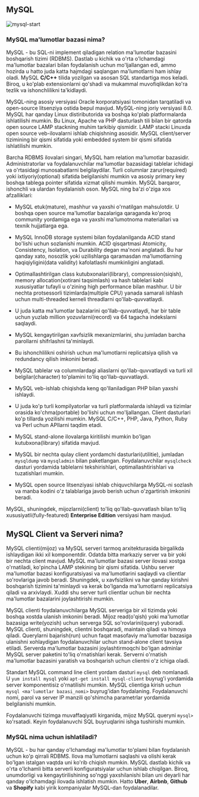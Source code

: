 
## MySQL

![mysql-start](/images/tutorials/database/mysql.png)

### MySQL ma'lumotlar bazasi nima?

MySQL - bu SQL-ni implement qiladigan relation ma'lumotlar bazasini boshqarish tizimi (RDBMS). Dastlab u kichik va o'rta o'lchamdagi ma'lumotlar bazalari bilan foydalanish uchun mo'ljallangan edi, ammo hozirda u hatto juda katta hajmdagi saqlangan ma'lumotlarni ham ishlay oladi. MySQL **C/C++** tilida yozilgan va asosan SQL standartiga mos keladi. Biroq, u ko'plab extensionlarni qo'shadi va mukammal muvofiqlikdan ko'ra tezlik va ishonchlilikni ta'kidlaydi.

MySQL-ning asosiy versiyasi Oracle korporatsiyasi tomonidan tarqatiladi va open-source litsenziya ostida bepul mavjud. MySQL-ning joriy versiyasi 8.0. MySQL har qanday Linux distiributorida va boshqa ko'plab platformalarda ishlatilishi mumkin. Bu Linux, Apache va PHP dasturlash tili bilan bir qatorda open source LAMP stackning muhim tarkibiy qismidir. LAMP stacki Linuxda open source veb-ilovalarni ishlab chiqishning asosidir. MySQL client/server tizimining bir qismi sifatida yoki embedded system bir qismi sifatida ishlatilishi mumkin.

Barcha RDBMS ilovalari singari, MySQL ham relation ma'lumotlar bazasidir. Administratorlar va foydalanuvchilar ma'lumotlar bazasidagi tablelar ichidagi va o'rtasidagi munosabatlarni belgilaydilar. Turli columnlar zarur(required) yoki ixtiyoriy(optional) sifatida belgilanishi mumkin va asosiy primary key boshqa tablega pointer sifatida xizmat qilishi mumkin. MySQL barqaror, ishonchli va ulardan foydalanish oson. MySQL ning ba'zi o'ziga xos afzalliklari:

* MySQL etuk(mature), mashhur va yaxshi o'rnatilgan mahsulotdir. U boshqa open source ma'lumotlar bazalariga qaraganda ko'proq community yordamiga ega va yaxshi ma'lumotnoma materiallari va texnik hujjatlarga ega.

* MySQL InnoDB storage systemi bilan foydalanilganda ACID stand bo'lishi uchun sozlanishi mumkin. ACID qisqartmasi Atomicity, Consistency, Isolation, va Durability degan ma'noni anglatadi. Bu har qanday xato, nosozlik yoki uzilishlarga qaramasdan ma'lumotlarning haqiqiyligini(data validity) kafolatlashi mumkinligini anglatadi.

* Optimallashtirilgan class kutubxonalari(library), compression(siqish), memory allocation(xotirani taqsimlash) va hash tablelari kabi xususiyatlar tufayli u o'zining high performance bilan mashhur. U bir nechta protsessorli tizimlarda(multiple CPU) yanada samarali ishlash uchun multi-threaded kerneli threadlarni qo'llab-quvvatlaydi.

* U juda katta ma'lumotlar bazalarini qo'llab-quvvatlaydi, har bir table uchun yuzlab million yozuvlarni(record) va 64 tagacha indekslarni saqlaydi.

* MySQL kengaytirilgan xavfsizlik mexanizmlarini, shu jumladan barcha parollarni shifrlashni ta'minlaydi.
* Bu ishonchlilikni oshirish uchun ma'lumotlarni replicatsiya qilish va redundancy qilish imkonini beradi.
* MySQL tablelar va columnlardagi aliaslarni qo'llab-quvvatlaydi va turli xil belgilar(character) to'plamini to'liq qo'llab-quvvatlaydi.
* MySQL veb-ishlab chiqishda keng qo'llaniladigan PHP bilan yaxshi ishlaydi.
* U juda ko'p turli kompilyatorlar va turli platformalarda ishlaydi va tizimlar orasida ko'chma(portable) bo'lishi uchun mo'ljallangan. Client dasturlari ko'p tillarda yozilishi mumkin. MySQL C/C++, PHP, Java, Python, Ruby va Perl uchun APIlarni taqdim etadi.
* MySQL stand-alone ilovalarga kiritilishi mumkin bo'lgan kutubxona(library) sifatida mavjud.
* MySQL bir nechta qulay client yordamchi dasturlari(utilitie), jumladan `mysqldump` va `mysqladmin` bilan paketlangan. Foydalanuvchilar `mysqlcheck` dasturi yordamida tablelarni tekshirishlari, optimallashtirishlari va tuzatishlari mumkin.
* MySQL open source litsenziyasi ishlab chiquvchilarga MySQL-ni sozlash va manba kodini o'z talablariga javob berish uchun o'zgartirish imkonini beradi.


MySQL, shuningdek, mijozlarni(client) to'liq qo'llab-quvvatlash bilan to'liq xususiyatli(fully-featured) **Enterprise Edition** versiyasi ham mavjud.

## MySQL Client va Serveri nima?

MySQL clienti(mijoz) va MySQL serveri tarmoq arxitekturasida birgalikda ishlaydigan ikki xil komponentdir. Odatda bitta markaziy server va bir yoki bir nechta client mavjud. MySQL ma'lumotlar bazasi server ilovasi xostga o'rnatiladi, ko'pincha LAMP stekining bir qismi sifatida. Ushbu server ma'lumotlar bazasi konfiguratsiyasi va ma'lumotlarini saqlaydi va clientlar so'rovlariga javob beradi. Shuningdek, u xavfsizlikni va har qanday kirishni boshqarish tizimini ta'minlaydi va kerak bo'lganda ma'lumotlarni replicatsiya qiladi va arxivlaydi. Xuddi shu server turli clientlar uchun bir nechta ma'lumotlar bazalarini joylashtirishi mumkin.

MySQL clienti foydalanuvchilarga MySQL serveriga bir xil tizimda yoki boshqa xostda ulanish imkonini beradi. Mijoz read(o'qish) yoki ma'lumotlar bazasiga write(yozish) uchun serverga SQL so'rovlarini(query) yuboradi. MySQL clienti, shuningdek, clientni boshqaradi, maintain qiladi va himoya qiladi. Querylarni bajarish(run) uchun faqat masofaviy ma'lumotlar bazasiga ulanishni xohlaydigan foydalanuvchilar uchun stand-alone client tavsiya etiladi. Serverda ma'lumotlar bazasini joylashtirmoqchi bo'lgan adminlar MySQL server paketini to'liq o'rnatishlari kerak. Serverni o'rnatish ma'lumotlar bazasini yaratish va boshqarish uchun clientni o'z ichiga oladi.

Standart MySQL command line client yordam dasturi `mysql` deb nomlanadi. U `yum install mysql` yoki `apt-get install mysql-client` buyrug'i yordamida server komponentisiz o'rnatilishi mumkin. MySQL clientiga kirish uchun `mysql <ma'lumotlar bazasi_nomi>` buyrug'idan foydalaning. Foydalanuvchi nomi, parol va server IP manzili qo'shimcha parametrlar yordamida belgilanishi mumkin.

Foydalanuvchi tizimga muvaffaqiyatli kirganida, mijoz MySQL queryni `mysql>` ko'rsatadi. Keyin foydalanuvchi SQL buyruqlarini ishga tushirishi mumkin.

### MySQL nima uchun ishlatiladi?

MySQL - bu har qanday o'lchamdagi ma'lumotlar to'plami bilan foydalanish uchun ko'p qirrali RDBMS. Ilova ma'lumotlarni saqlashi va olishi kerak bo'lgan istalgan vaqtda uni ko'rib chiqish mumkin. MySQL dastlab kichik va o'rta o'lchamli bitta serverli konfiguratsiyalar uchun ishlab chiqilgan. Biroq, unumdorligi va kengaytirilishining so'nggi yaxshilanishi bilan uni deyarli har qanday o'lchamdagi ilovada ishlatish mumkin. Hatto **Uber**, **Airbnb**, **Github** va **Shopify** kabi yirik kompaniyalar MySQL-dan foydalanadilar.